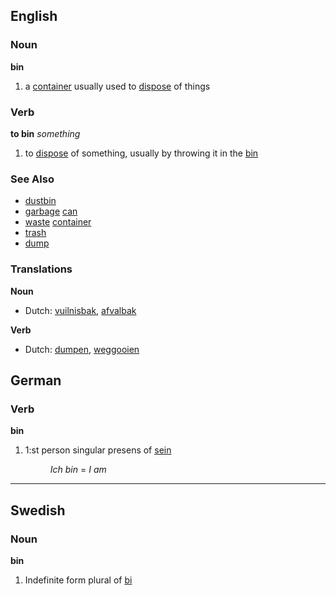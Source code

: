 ==English==
===Noun===
'''bin'''

#a [[container]] usually used to [[dispose]] of things

===Verb===
'''to bin''' ''something''

#to [[dispose]] of something, usually by throwing it in the [[bin]]

===See Also===
*[[dustbin]]
*[[garbage]] [[can]]
*[[waste]] [[container]]
*[[trash]]
*[[dump]]

===Translations===

'''Noun'''
*Dutch: [[vuilnisbak]], [[afvalbak]]

'''Verb'''
*Dutch: [[dumpen]], [[weggooien]]

==German==
===Verb===
'''bin'''

# 1:st person singular presens of [[sein]]
#:''Ich bin'' = ''I am''

-----

==Swedish==
===Noun===
'''bin'''

#Indefinite form plural of [[bi#Swedish|bi]]